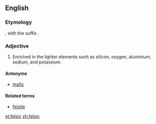==English==

===Etymology===

{{blend|feldspar|silica}}, with the suffix {{term|-ic|lang=en}}.

===Adjective===
{{en-adj}}

# {{mineralogy}} Enriched in the lighter elements such as silicon, oxygen, aluminium, sodium, and potassium.

====Antonyms====
* [[mafic]]

====Related terms====
* [[felsite]]

[[et:felsic]]
[[zh:felsic]]
